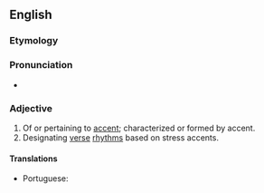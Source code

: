 ==English==

===Etymology===
{{suffix|accent|ual|lang=en}}

===Pronunciation===
* {{a|US}} {{IPA|/æk.ˈsɛn.tʃu.əl/|/æk.ˈsɛntʃ.ə.wəl/|/æk.ˈsɛntʃ.wəl/|lang=en}}

===Adjective===
{{head|en|adjective}}

# Of or pertaining to [[accent]]; characterized or formed by accent.
# Designating [[verse]] [[rhythms]] based on stress accents.

====Translations====
{{trans-top|of or pertaining to accent}}
* Portuguese: {{t|pt|acentual}}
{{trans-mid}}
{{trans-bottom}}